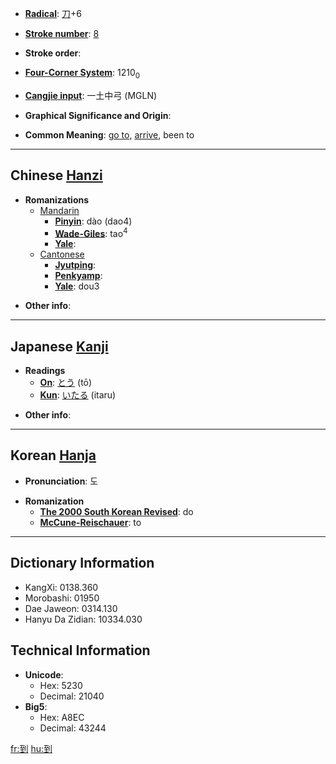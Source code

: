* '''[[Wiktionary:Chinese radical index| Radical]]''': [[Wiktionary:Chinese radical index 刀|刀]]+6

* '''[[Wiktionary:Chinese total strokes index|Stroke number]]''': [[Wiktionary:Chinese total strokes index 8|8]]

* '''Stroke order''': 

* '''[[Wiktionary:Chinese four corner index|Four-Corner System]]''': 1210<sub>0</sub>

* '''[[Wiktionary:Chinese Cangjie index|Cangjie input]]''': 一土中弓 (MGLN)

* '''Graphical Significance and Origin''': 

* '''Common Meaning''': [[go to]], [[arrive]], been to

----

== Chinese [[Hanzi]] ==

* '''Romanizations'''
** [[Mandarin]]
*** '''[[Pinyin]]''': dào (dao4)
*** '''[[Wade-Giles]]''': tao<sup>4</sup>
*** '''[[Yale]]''': 
**[[Cantonese]]
***'''[[Jyutping]]''':
***'''[[Penkyamp]]''': 
***'''[[Yale]]''': dou3

* '''Other info''': 

----

== Japanese [[Kanji]] ==

* '''Readings'''
** '''[[On]]''': [[とう]] (tō)
** '''[[Kun]]''': [[いたる]] (itaru)

* '''Other info''':  

----

== Korean [[Hanja]] ==

* '''Pronunciation''': 도

* '''Romanization'''
** '''[[The 2000 South Korean Revised Romanization|The 2000 South Korean Revised]]''': do
** '''[[McCune-Reischauer]]''': to

----

== Dictionary Information ==

* KangXi: 0138.360
* Morobashi: 01950
* Dae Jaweon: 0314.130
* Hanyu Da Zidian: 10334.030

== Technical Information ==

* '''Unicode''':
** Hex: 5230
** Decimal: 21040
* '''Big5''':
** Hex: A8EC
** Decimal: 43244

[[fr:到]]
[[hu:到]]
